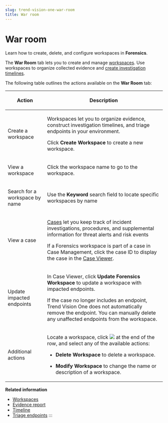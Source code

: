 ```yaml
---
slug: trend-vision-one-war-room
title: War room
---
```

# War room

Learn how to create, delete, and configure workspaces in **Forensics**.

The **War Room** tab lets you to create and manage [workspaces](workspaces.mdx). Use workspaces to organize collected evidence and [create investigation timelines](timeline.mdx).

The following table outlines the actions available on the **War Room** tab:

<table>
<colgroup>
<col style="width: 25%" />
<col style="width: 75%" />
</colgroup>
<thead>
<tr>
<th><p>Action</p></th>
<th><p>Description</p></th>
</tr>
</thead>
<tbody>
<tr>
<td><p>Create a workspace</p></td>
<td><p>Workspaces let you to organize evidence, construct investigation timelines, and triage endpoints in your environment.</p>
<p>Click <strong>Create Workspace</strong> to create a new workspace.</p></td>
</tr>
<tr>
<td><p>View a workspace</p></td>
<td><p>Click the workspace name to go to the workspace.</p></td>
</tr>
<tr>
<td><p>Search for a workspace by name</p></td>
<td><p>Use the <strong>Keyword</strong> search field to locate specific workspaces by name</p></td>
</tr>
<tr>
<td><p>View a case</p></td>
<td><p><a href="trend-vision-one-case-management">Cases</a> let you keep track of incident investigations, procedures, and supplemental information for threat alerts and risk events</p>
<p>If a Forensics workspace is part of a case in Case Management, click the case ID to display the case in the <a href="trend-vision-one-case-viewer">Case Viewer</a>.</p></td>
</tr>
<tr>
<td><p>Update impacted endpoints</p></td>
<td><p>In Case Viewer, click <strong>Update Forensics Workspace</strong> to update a workspace with impacted endpoints.</p>
<p>If the case no longer includes an endpoint, Trend Vision One does not automatically remove the endpoint. You can manually delete any unaffected endpoints from the workspace.</p></td>
</tr>
<tr>
<td><p>Additional actions</p></td>
<td><p>Locate a workspace, click <img src="./images/options=ddb0b67f-0654-4aa5-8bc7-48ec554c5448.webp" /> at the end of the row, and select any of the available actions:</p>
<ul>
<li><p><strong>Delete Workspace</strong> to delete a workspace.</p></li>
<li><p><strong>Modify Workspace</strong> to change the name or description of a workspace.</p></li>
</ul></td>
</tr>
</tbody>
</table>

**Related information**

- [Workspaces](workspaces.md "Leverage workspaces to streamline your incident investigation process.")
- [Evidence report](evidence-report.md "Search, filter, and organize all the digital evidence collected from endpoints.")
- [Timeline](timeline.md "Create investigation timelines with the collected evidence to gain insight into the context of an incident.")
- [Triage endpoints](triage-endpoints.md "Use Forensics to identify, prioritize, and manage attacked endpoints based on the severity and impact.")
:::
